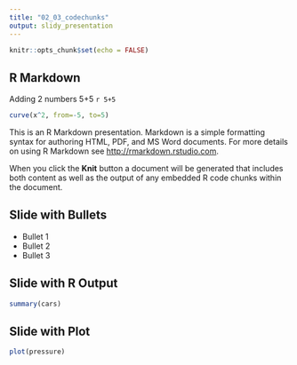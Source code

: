 ```yaml
---
title: "02_03_codechunks"
output: slidy_presentation
---
```


```r
knitr::opts_chunk$set(echo = FALSE)
```

## R Markdown

Adding 2 numbers 5+5 `r 5+5`

```r
curve(x^2, from=-5, to=5)
```

This is an R Markdown presentation. Markdown is a simple formatting syntax for authoring HTML, PDF, and MS Word documents. For more details on using R Markdown see <http://rmarkdown.rstudio.com>.

When you click the **Knit** button a document will be generated that includes both content as well as the output of any embedded R code chunks within the document.

## Slide with Bullets

- Bullet 1
- Bullet 2
- Bullet 3

## Slide with R Output

```r
summary(cars)
```

## Slide with Plot

```r
plot(pressure)
```

